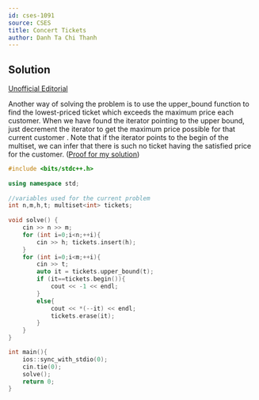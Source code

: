 ---
id: cses-1091
source: CSES
title: Concert Tickets
author: Danh Ta Chi Thanh
---

## Solution

[Unofficial Editorial](https://codeforces.com/blog/entry/83295)

Another way of solving the problem is to use the upper_bound function to find the lowest-priced ticket which exceeds the maximum price each customer. When we have found the iterator pointing to the upper bound, just decrement the iterator to get the maximum price possible for that current customer . Note that if the iterator points to the begin of the multiset, we can infer that there is such no ticket having the satisfied price for the customer. ([Proof for my solution](https://stackoverflow.com/questions/9989731/algorithm-function-for-finding-last-item-less-than-or-equal-to-like-lower-bou/9989773#9989773)) 

```cpp
#include <bits/stdc++.h>
 
using namespace std;
 
//variables used for the current problem
int n,m,h,t; multiset<int> tickets;
 
void solve() {
	cin >> n >> m;
	for (int i=0;i<n;++i){
		cin >> h; tickets.insert(h);
	}
	for (int i=0;i<m;++i){
		cin >> t;
		auto it = tickets.upper_bound(t);
		if (it==tickets.begin()){
			cout << -1 << endl;
		}
		else{
			cout << *(--it) << endl;
			tickets.erase(it);
		}
	}	
}

int main(){
	ios::sync_with_stdio(0);
	cin.tie(0);
	solve();
	return 0;
}
``` 
